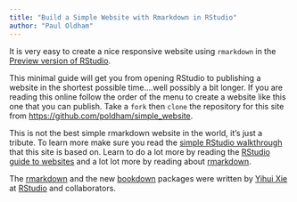 ```yaml
---
title: "Build a Simple Website with Rmarkdown in RStudio"
author: "Paul Oldham"
---
```




It is very easy to create a nice responsive website using `rmarkdown` in the [Preview version of RStudio](https://www.rstudio.com/products/rstudio/download/preview/). 

This minimal guide will get you from opening RStudio to publishing a website in the shortest possible time....well possibly a  bit longer. If you are reading this online follow the order of the menu to create a website like this one that you can publish. Take a `fork` then `clone` the repository for this site from [https://github.com/poldham/simple_website](https://github.com/poldham/simple_website).

This is not the best simple rmarkdown website in the world, it's just a tribute. To learn more make sure you read the [simple RStudio walkthrough](http://rmarkdown.rstudio.com/rmarkdown_websites.html) that this site is based on. Learn to do a lot more by reading the [RStudio guide to websites](http://rmarkdown.rstudio.com/rmarkdown_websites.html) and a lot lot more by reading about [rmarkdown](http://rmarkdown.rstudio.com/). 

The [rmarkdown](https://github.com/rstudio/rmarkdown) and the new [bookdown](https://bookdown.org) packages were written by [Yihui Xie](https://github.com/yihui) at [RStudio](https://www.rstudio.com) and collaborators. 
